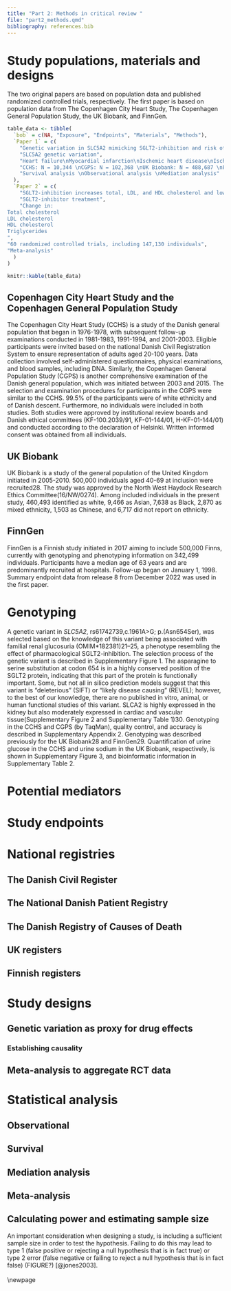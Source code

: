```yaml
---
title: "Part 2: Methods in critical review "
file: "part2_methods.qmd"
bibliography: references.bib
---
```


# Study populations, materials and designs
The two original papers are based on population data and published randomized controlled trials, respectively. 
The first paper is based on population data from The Copenhagen City Heart Study, The Copenhagen General Population Study, the UK Biobank, and FinnGen. 

```r
table_data <- tibble(
  `bob` = c(NA, "Exposure", "Endpoints", "Materials", "Methods"),
  `Paper 1` = c(
    "Genetic variation in SLC5A2 mimicking SGLT2-inhibition and risk of cardiovascular disease and all-cause mortality: reduced risk not explained by lower plasma glucose",
    "SLC5A2 genetic variation",
    "Heart failure\nMyocardial infarction\nIschemic heart disease\nIschemic stroke\nCardiovascular mortality\nAll-cause mortality",
    "CCHS: N = 10,344 \nCGPS: N = 102,368 \nUK Biobank: N = 488,687 \nFinnGen: N = 342,499",
    "Survival analysis \nObservational analysis \nMediation analysis"
  ),
  `Paper 2` = c(
    "SGLT2-inhibition increases total, LDL, and HDL cholesterol and lowers triglycerides: meta-analyses of 60 randomized trials, overall and by dose, ethnicity, and drug type",
    "SGLT2-inhibitor treatment",
    "Change in:
Total cholesterol
LDL cholesterol
HDL cholesterol
Triglycerides
",
"60 randomized controlled trials, including 147,130 individuals",
"Meta-analysis"
  )
) 

knitr::kable(table_data)
```


## Copenhagen City Heart Study and the Copenhagen General Population Study

The Copenhagen City Heart Study (CCHS) is a study of the Danish general population that began in 1976-1978, with subsequent follow-up examinations conducted in 1981-1983, 1991-1994, and 2001-2003. Eligible participants were invited based on the national Danish Civil Registration System to ensure representation of adults aged 20-100 years. Data collection involved self-administered questionnaires, physical examinations, and blood samples, including DNA. 
Similarly, the Copenhagen General Population Study (CGPS) is another comprehensive examination of the Danish general population, which was initiated between 2003 and 2015. The selection and examination procedures for participants in the CGPS were similar to the CCHS. 
99.5% of the participants were of white ethnicity and of Danish descent. Furthermore, no individuals were included in both studies.
Both studies were approved by institutional review boards and Danish ethical committees (KF-100.2039/91, KF-01-144/01, H-KF-01-144/01) and conducted according to the declaration of Helsinki. Written informed consent was obtained from all individuals.

## UK Biobank
UK Biobank is a study of the general population of the United Kingdom initiated in 2005-2010. 500,000 individuals aged 40-69 at inclusion were recruited28. The study was approved by the North West Haydock Research Ethics Committee(16/NW/0274). 
Among included individuals in the present study, 460,493 identified as white, 9,466 as Asian, 7,638 as Black, 2,870 as mixed ethnicity, 1,503 as Chinese, and 6,717 did not report on ethnicity.

## FinnGen
FinnGen is a Finnish study initiated in 2017 aiming to include 500,000 Finns, currently with genotyping and phenotyping information on 342,499 individuals. Participants have a median age of 63 years and are predominantly recruited at hospitals. Follow-up began on January 1, 1998. Summary endpoint data from release 8 from December 2022 was used in the first paper.

# Genotyping
A genetic variant in *SLC5A2*, rs61742739,c.1961A>G; p.(Asn654Ser), was selected based on the knowledge of this variant being associated with familial renal glucosuria (OMIM*182381)21–25, a phenotype resembling the effect of pharmacological SGLT2-inhibition. The selection process of the genetic variant is described in Supplementary Figure 1. The asparagine to serine substitution at codon 654 is in a highly conserved position of the SGLT2 protein, indicating that this part of the protein is functionally important. Some, but not all in silico prediction models suggest that this variant is “deleterious” (SIFT) or “likely disease causing” (REVEL); however, to the best of our knowledge, there are no published in vitro, animal, or human functional studies of this variant. SLCA2 is highly expressed in the kidney but also moderately expressed in cardiac and vascular tissue(Supplementary Figure 2 and Supplementary Table 1)30. 
Genotyping in the CCHS and CGPS (by TaqMan), quality control, and accuracy is described in Supplementary Appendix 2. Genotyping was described previously for the UK Biobank28 and FinnGen29. Quantification of urine glucose in the CCHS and urine sodium in the UK Biobank, respectively, is shown in Supplementary Figure 3, and bioinformatic information in Supplementary Table 2. 


# Potential mediators

# Study endpoints

# National registries

## The Danish Civil Register

## The National Danish Patient Registry

## The Danish Registry of Causes of Death

## UK registers

## Finnish registers

# Study designs

## Genetic variation as proxy for drug effects

### Establishing causality

## Meta-analysis to aggregate RCT data

# Statistical analysis

## Observational

## Survival

## Mediation analysis

## Meta-analysis

## Calculating power and estimating sample size

An important consideration when designing a study, is including a sufficient sample size in order to test the hypothesis. Failing to do this may lead to type 1 (false positive or rejecting a null hypothesis that is in fact true) or type 2 error (false negative or failing to reject a null hypothesis that is in fact false) (FIGURE?) [@jones2003].\
\
\\newpage
